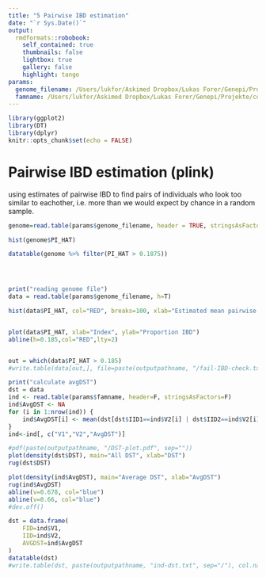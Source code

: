 ```yaml
---
title: "5 Pairwise IBD estimation"
date: "`r Sys.Date()`"
output:
  rmdformats::robobook:
    self_contained: true
    thumbnails: false
    lightbox: true
    gallery: false
    highlight: tango
params:
  genome_filename: /Users/lukfor/Askimed Dropbox/Lukas Forer/Genepi/Projekte/covid-gwas/20211206/new-paca/plink.genome
  famname: /Users/lukfor/Askimed Dropbox/Lukas Forer/Genepi/Projekte/covid-gwas/20211206/new-paca/covid-gwas.fam
---
```


```r
library(ggplot2)
library(DT)
library(dplyr)
knitr::opts_chunk$set(echo = FALSE)
```

# Pairwise IBD estimation (plink)

 using estimates of pairwise IBD to find pairs of individuals who look too similar to eachother, i.e. more than we would expect by chance in a random sample.

```r
genome=read.table(params$genome_filename, header = TRUE, stringsAsFactors = FALSE)

hist(genome$PI_HAT)

datatable(genome %>% filter(PI_HAT > 0.1875))




print("reading genome file")
data = read.table(params$genome_filename, h=T)

hist(data$PI_HAT, col="RED", breaks=100, xlab="Estimated mean pairwise IBD", main="")


plot(data$PI_HAT, xlab="Index", ylab="Proportion IBD")
abline(h=0.185,col="RED",lty=2)


out = which(data$PI_HAT > 0.185)
#write.table(data[out,], file=paste(outputpathname, "/fail-IBD-check.txt", sep=""), col.names=T, row.names=F)

print("calculate avgDST")
dst = data
ind <- read.table(params$famname, header=F, stringsAsFactors=F)
ind$AvgDST <- NA
for (i in 1:nrow(ind)) {
    ind$AvgDST[i] <- mean(dst[dst$IID1==ind$V2[i] | dst$IID2==ind$V2[i], c("DST")])
}
ind<-ind[, c("V1","V2","AvgDST")]

#pdf(paste(outputpathname, "/DST-plot.pdf", sep=""))
plot(density(dst$DST), main="All DST", xlab="DST")
rug(dst$DST)

plot(density(ind$AvgDST), main="Average DST", xlab="AvgDST")
rug(ind$AvgDST)
abline(v=0.678, col="blue")
abline(v=0.66, col="blue")
#dev.off()

dst = data.frame(
	FID=ind$V1,
	IID=ind$V2,
	AVGDST=ind$AvgDST
)
datatable(dst)
#write.table(dst, paste(outputpathname, "ind-dst.txt", sep="/"), col.names=T, row.names=F,quote=F)

```
